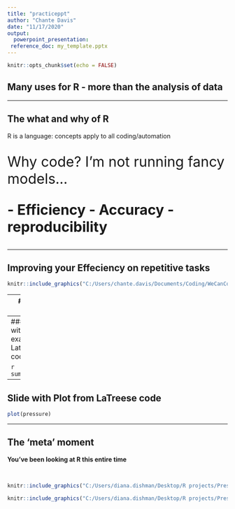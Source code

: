 ---
title: "practiceppt"
author: "Chante Davis"
date: "11/17/2020"
output: 
  powerpoint_presentation:
 reference_doc: my_template.pptx
---

```{r setup, include=FALSE}
knitr::opts_chunk$set(echo = FALSE)
```

## Many uses for R - more than the analysis of data 

<!--This is an R Markdown presentation. Markdown is a simple formatting syntax for authoring HTML, PDF, and MS Word documents. For more details on using R Markdown see <http://rmarkdown.rstudio.com>. -->

<!--When you click the **Knit** button a document will be generated that includes both content as well as the output of any embedded R code chunks within the document. -->

---

## The what and why of R
R is a language: concepts apply to all coding/automation

<br>
<font size="6.5">Why code? I'm not running fancy models...  
 
 <div class="centered"><b>
- Efficiency
- Accuracy
- reproducibility
</div></b>
 </font>


---

## Improving your Effeciency on repetitive tasks

```{r, out.width = "700px"}
knitr::include_graphics("C:/Users/chante.davis/Documents/Coding/WeCanCode/GeekNongeek.webp")
```


---
# We're a team 
<div style="margin-top:-40px">
- Accurate : fewer opportunities for error
<br>
- Reproducible: transferrable for long tern or multi year projects
<br>


---
### Slide with R Output example Latreese code

```{r cars, echo = TRUE}
summary(cars)
```


---
## Slide with Plot from LaTreese code

```{r pressure}
plot(pressure)
```



---
## The 'meta' moment

<div class="centered"><b>
You've been looking at R this entire time 
</div></b>
<br>
<div class="columns-2">
```{r, out.width = "330px"}
knitr::include_graphics("C:/Users/diana.dishman/Desktop/R projects/Presentation/brainOverload.jpg")
```



```{r, out.width = "350px"}
knitr::include_graphics("C:/Users/diana.dishman/Desktop/R projects/Presentation/i-cant-even-mind-blown.jpg")
```
</div>
